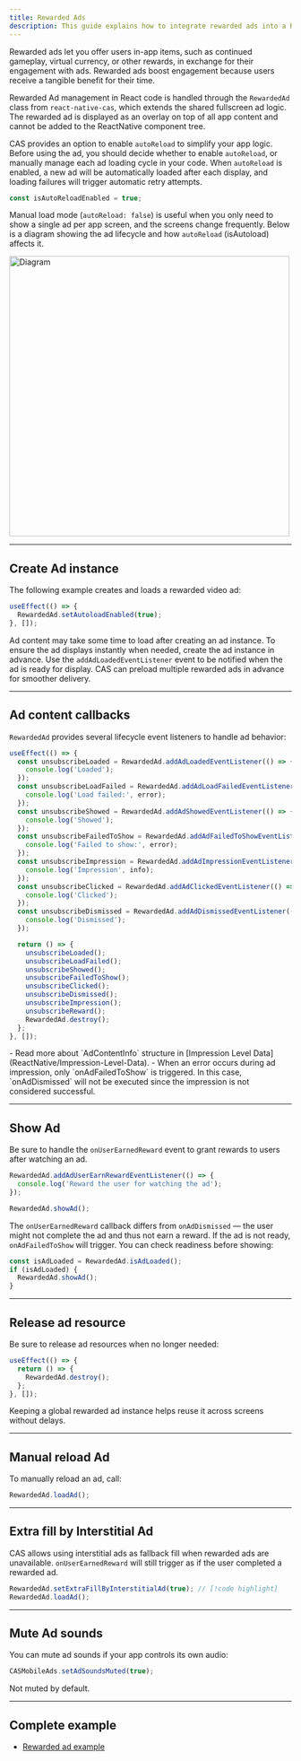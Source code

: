 ```yaml
---
title: Rewarded Ads
description: This guide explains how to integrate rewarded ads into a ReactNative app.
---
```


Rewarded ads let you offer users in-app items, such as continued gameplay, virtual currency, or other rewards, in exchange for their engagement with ads.
Rewarded ads boost engagement because users receive a tangible benefit for their time.

Rewarded Ad management in React code is handled through the `RewardedAd` class from `react-native-cas`,
which extends the shared fullscreen ad logic.
The rewarded ad is displayed as an overlay on top of all app content and cannot be added to the ReactNative component tree.

CAS provides an option to enable `autoReload` to simplify your app logic.
Before using the ad, you should decide whether to enable `autoReload`, or manually manage each ad loading cycle in your code.
When `autoReload` is enabled, a new ad will be automatically loaded after each display, and loading failures will trigger automatic retry attempts.

```ts
const isAutoReloadEnabled = true;
```

Manual load mode (`autoReload: false`) is useful when you only need to show a single ad per app screen, and the screens change frequently.
Below is a diagram showing the ad lifecycle and how `autoReload` (isAutoload) affects it.

<Image zoom src="/assets/Lifecycle-Rewarded-Ad.png" alt="Diagram" height="500" />

---

## Create Ad instance
The following example creates and loads a rewarded video ad:

```ts
useEffect(() => {
  RewardedAd.setAutoloadEnabled(true);
}, []);
```

Ad content may take some time to load after creating an ad instance.
To ensure the ad displays instantly when needed, create the ad instance in advance.
Use the `addAdLoadedEventListener` event to be notified when the ad is ready for display.
CAS can preload multiple rewarded ads in advance for smoother delivery.

---

## Ad content callbacks
`RewardedAd` provides several lifecycle event listeners to handle ad behavior:

```ts
useEffect(() => {
  const unsubscribeLoaded = RewardedAd.addAdLoadedEventListener(() => {
    console.log('Loaded');
  });
  const unsubscribeLoadFailed = RewardedAd.addAdLoadFailedEventListener((error) => {
    console.log('Load failed:', error);
  });
  const unsubscribeShowed = RewardedAd.addAdShowedEventListener(() => {
    console.log('Showed');
  });
  const unsubscribeFailedToShow = RewardedAd.addAdFailedToShowEventListener((error) => {
    console.log('Failed to show:', error);
  });
  const unsubscribeImpression = RewardedAd.addAdImpressionEventListener((info) => {
    console.log('Impression', info);
  });
  const unsubscribeClicked = RewardedAd.addAdClickedEventListener(() => {
    console.log('Clicked');
  });
  const unsubscribeDismissed = RewardedAd.addAdDismissedEventListener(() => {
    console.log('Dismissed');
  });

  return () => {
    unsubscribeLoaded();
    unsubscribeLoadFailed();
    unsubscribeShowed();
    unsubscribeFailedToShow();
    unsubscribeClicked();
    unsubscribeDismissed();
    unsubscribeImpression();
    unsubscribeReward();
    RewardedAd.destroy();
  };
}, []);
```

<Info>
- Read more about `AdContentInfo` structure in [Impression Level Data](ReactNative/Impression-Level-Data).  
- When an error occurs during ad impression, only `onAdFailedToShow` is triggered.  
  In this case, `onAdDismissed` will not be executed since the impression is not considered successful.
</Info>

---

## Show Ad
Be sure to handle the `onUserEarnedReward` event to grant rewards to users after watching an ad.

```ts
RewardedAd.addAdUserEarnRewardEventListener(() => {
  console.log('Reward the user for watching the ad');
});

RewardedAd.showAd();
```

The `onUserEarnedReward` callback differs from `onAdDismissed` — the user might not complete the ad and thus not earn a reward.
If the ad is not ready, `onAdFailedToShow` will trigger.
You can check readiness before showing:

```ts
const isAdLoaded = RewardedAd.isAdLoaded();
if (isAdLoaded) {
  RewardedAd.showAd();
}
```

---

## Release ad resource
Be sure to release ad resources when no longer needed:

```ts
useEffect(() => {
  return () => {
    RewardedAd.destroy();
  };
}, []);
```

Keeping a global rewarded ad instance helps reuse it across screens without delays.

---

## Manual reload Ad
To manually reload an ad, call:

```ts
RewardedAd.loadAd();
```

---

## Extra fill by Interstitial Ad
CAS allows using interstitial ads as fallback fill when rewarded ads are unavailable.
`onUserEarnedReward` will still trigger as if the user completed a rewarded ad.

```ts
RewardedAd.setExtraFillByInterstitialAd(true); // [!code highlight]
RewardedAd.loadAd();
```

---

## Mute Ad sounds
You can mute ad sounds if your app controls its own audio:

```ts
CASMobileAds.setAdSoundsMuted(true);
```

Not muted by default.

---

## Complete example
- [Rewarded ad example]()


